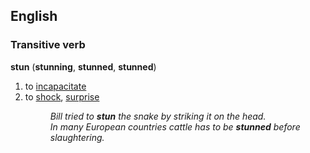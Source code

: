 == English ==

===Transitive verb===
'''stun''' ('''stunning''', '''stunned''', '''stunned''')

#to [[incapacitate]]
#to [[shock]], [[surprise]]
#:''Bill tried to '''stun''' the snake by striking it on the head.''
#:''In many European countries cattle has to be '''stunned''' before slaughtering.''